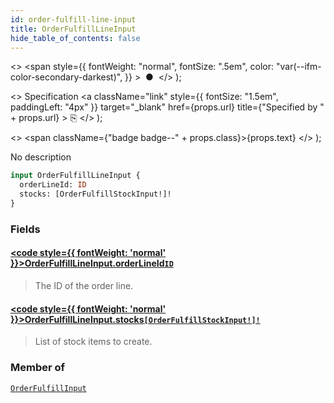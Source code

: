 ```yaml
---
id: order-fulfill-line-input
title: OrderFulfillLineInput
hide_table_of_contents: false
---
```


  <>
    <span
      style={{
        fontWeight: "normal",
        fontSize: ".5em",
        color: "var(--ifm-color-secondary-darkest)",
      }}
    >
      &nbsp;●&nbsp;
    </span>
  </>
);

  <>
    Specification
    <a
      className="link"
      style={{ fontSize: "1.5em", paddingLeft: "4px" }}
      target="\_blank"
      href={props.url}
      title={"Specified by " + props.url}
    >
      ⎘
    </a>
  </>
);

  <>
    <span className={"badge badge--" + props.class}>{props.text}</span>
  </>
);

No description

```graphql
input OrderFulfillLineInput {
  orderLineId: ID
  stocks: [OrderFulfillStockInput!]!
}
```

### Fields

#### [<code style={{ fontWeight: 'normal' }}>OrderFulfillLineInput.<b>orderLineId</b></code>](#)<Bullet />[`ID`](../../api-reference/scalars/id) <Badge class="secondary" text="scalar"/>

> The ID of the order line.

#### [<code style={{ fontWeight: 'normal' }}>OrderFulfillLineInput.<b>stocks</b></code>](#)<Bullet />[`[OrderFulfillStockInput!]!`](../../api-reference/inputs/order-fulfill-stock-input) <Badge class="secondary" text="non-null"/> <Badge class="secondary" text="input"/>

> List of stock items to create.

### Member of

[`OrderFulfillInput`](../../api-reference/inputs/order-fulfill-input) <Badge class="secondary" text="input"/>
